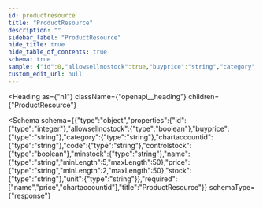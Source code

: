 ```yaml
---
id: productresource
title: "ProductResource"
description: ""
sidebar_label: "ProductResource"
hide_title: true
hide_table_of_contents: true
schema: true
sample: {"id":0,"allowsellnostock":true,"buyprice":"string","category":"string","chartaccountid":"string","code":"string","controlstock":true,"minstock":"string","name":"string","price":"string","stock":"string","unit":"string"}
custom_edit_url: null
---
```



<Heading
  as={"h1"}
  className={"openapi__heading"}
  children={"ProductResource"}
>
</Heading>





<Schema
  schema={{"type":"object","properties":{"id":{"type":"integer"},"allowsellnostock":{"type":"boolean"},"buyprice":{"type":"string"},"category":{"type":"string"},"chartaccountid":{"type":"string"},"code":{"type":"string"},"controlstock":{"type":"boolean"},"minstock":{"type":"string"},"name":{"type":"string","minLength":5,"maxLength":50},"price":{"type":"string","minLength":2,"maxLength":50},"stock":{"type":"string"},"unit":{"type":"string"}},"required":["name","price","chartaccountid"],"title":"ProductResource"}}
  schemaType={"response"}
>
  
</Schema>
            